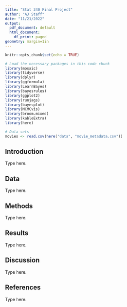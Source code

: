 ```yaml
---
title: "Stat 340 Final Project"
author: "AJ Staff"
date: "11/21/2022"
output:
  pdf_document: default
  html_document:
    df_print: paged
geometry: margin=1in
---
```


```r
knitr::opts_chunk$set(echo = TRUE)

# Load the necessary packages in this code chunk
library(mosaic)
library(tidyverse)
library(dplyr)
library(ggformula)
library(LearnBayes)
library(bayesrules)
library(ggplot2)
library(runjags)
library(bayesplot)
library(MCMCvis)
library(broom.mixed)
library(kableExtra)
library(here)

# Data sets
movies <- read.csv(here("data", "movie_metadata.csv"))
```

## Introduction

Type here. 

## Data
Type here.

## Methods

Type here.


## Results

Type here.

## Discussion

Type here.

## References
Type here. 






